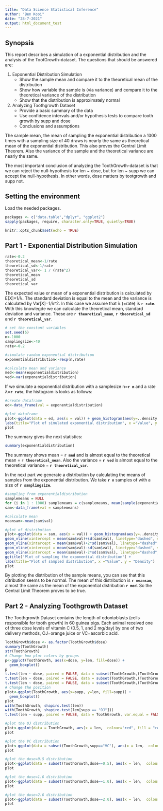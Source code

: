 ```yaml
---
title: "Data Science Statistical Inference"
author: "Ben Kooi"
date: "28-7-2021"
output: html_document_test
---
```

## Synopsis
This report describes a simulation of a exponential distribution and the analysis of the TootGrowth-dataset.
The questions that should be answered are:

1. Exponential Distribution Simulation
    * Show the sample mean and compare it to the theoretical mean of the distribution
    * Show how variable the sample is (via variance) and compare it to the theoretical variance of the distribution
    * Show that the distribution is approximately normal
2. Analyzing Toothgrowth Dataset
    * Provide a basic summary of the data
    * Use confidence intervals and/or hypothesis tests to compare tooth growth by supp and dose
    * Conclusions and assumptions
    
The sample mean, the mean of sampling the exponential distribution a 1000 times with a sampling size of 40 draws is nearly the same as theoretical mean of the exponential distribution. This also proves the Central Limit Theorem. Also the variance of the sample and the theoretical variance are nearly the same.

The most important conclusion of analyzing the ToothGrowth-dataset is that we can reject the null-hypothesis for len ~ dose, but for len ~ supp we can accept the null-hypothesis. In other words, dose matters by tootgrowth and supp not.
 
## Setting the environment

Load the needed packages.
```r
packages <- c("data.table","dplyr", "ggplot2")
sapply(packages, require, character.only=TRUE, quietly=TRUE)
```

```r
knitr::opts_chunk$set(echo = TRUE)
```

## Part 1 - Exponential Distribution Simulation
```r
rate<-0.2
theoretical_mean<-1/rate
theoretical_sd<-1/rate
theoretical_var<- 1 / (rate^2)
theoretical_mean
theoretical_sd
theoretical_var
```

The expected value or mean of a exponential distribution is calculated by E[X]=1/λ. The standard deviation is equal to the mean and the variance is calculated by Var[X]=1/λ^2. In this case we assume that λ (=rate) is **`r rate`**.
With this knowlegde we can calculate the theoretical mean, standard deviation and variance. These are **`r theoretical_mean`**, **`r theoretical_sd`** and **`r theoretical_var`**.

```r
# set the constant variables
set.seed(5)
n<-1000
samplingsize<-40
rate<-0.2

#simulate random exponential distribution
exponentialdistribution<-rexp(n,rate)

#calculate mean and variance
med<-mean(exponentialdistribution)
ved<-var(exponentialdistribution)
```

If we simulate a exponential distribution with a samplesize n=**`r n`** and a rate λ=**`r rate`**, the histogram is looks as follows:
```r
#create dataframe
ed<-data_frame(val = exponentialdistribution)

#plot dataframe
plot<-ggplot(data = ed, aes(x = val)) + geom_histogram(aes(y=..density..), bins=20, colour="black", fill = "white") + geom_density(alpha=0.2, fill="#FF6666") + theme(legend.position="none") +  geom_density() +  geom_vline(xintercept = mean(ed$val), linetype="dashed", size = .75, color = "blue") +
labs(title="Plot of simulated exponential distribution", x ="Value", y = "Density")
plot
```

The summary gives the next statistics:
```r
summary(exponentialdistribution)
```

The summary shows mean = **`r med`** and is almost equal to the theoretical mean = **`r theoretical_mean`**.
Also the variance = **`r ved`** is almost equal to the theoretical variance = **`r theoretical_var`**.

In the next part we generate a distribution by calculating the means of samples from the exponential distribution. We take **`r n`** samples of with a size of **`r samplingsize`**. 

```r
#sampling from exponentialdistribution
samplemeans = NULL
for (i in 1 : 1000) samplemeans = c(samplemeans, mean(sample(exponentialdistribution, samplingsize, replace=TRUE)))
sam<-data_frame(val = samplemeans)

#calculate mean
meansam<-mean(sam$val)

#plot of distribution
plot<-ggplot(data = sam, aes(x = val)) + geom_histogram(aes(y=..density..), bins=20,colour="black", fill = "white") + geom_density(alpha=0.2, fill="#FF6666") + theme(legend.position="none") +  geom_density() +          geom_vline(xintercept = mean(sam$val), linetype="dashed", size = .75, color = "blue") + 
geom_vline(xintercept = mean(sam$val)+sd(sam$val), linetype="dashed", size = .75, color = "red") +
geom_vline(xintercept = mean(sam$val)+2*sd(sam$val), linetype="dashed", size = .75, color = "red") +
geom_vline(xintercept = mean(sam$val)-sd(sam$val), linetype="dashed", size = .75, color = "red") +
geom_vline(xintercept = mean(sam$val)-2*sd(sam$val), linetype="dashed", size = .75, color = "red") +
ggtitle("Plot of sampling the exponential distribution") +
labs(title="Plot of sampled distribution", x ="Value", y = "Density")
plot
```

By plotting the distribution of the sample means, you can see that this ditribution seems to be normal. The mean of this distribution is **`r meansam`**, almost the same as the mean of the exponential distribution **`r med`**. So the Central Limit Theorem proves to be true.


## Part 2 - Analyzing Toothgrowth Dataset

The Toothgrowth Dataset contains the length of odontoblasts (cells responsible for tooth growth) in 60 guinea pigs. Each animal received one of three dose levels of vitamin C (0.5, 1, and 2 mg/day) by one of two delivery methods, OJ=orange juice or VC=ascorbic acid.

```r
ToothGrowth$dose <- as.factor(ToothGrowth$dose)
summary(ToothGrowth)
str(ToothGrowth)
# Change box plot colors by groups
p<-ggplot(ToothGrowth, aes(x=dose, y=len, fill=dose)) +
  geom_boxplot()
p
t.test(len ~ dose, paired = FALSE, data = subset(ToothGrowth,(ToothGrowth$dose %in% c(0.5, 1))))
t.test(len ~ dose, paired = FALSE, data = subset(ToothGrowth,(ToothGrowth$dose %in% c(0.5, 2))))
t.test(len ~ dose, paired = FALSE, data = subset(ToothGrowth,(ToothGrowth$dose %in% c(1, 2))))
# Change the position
plot<-ggplot(ToothGrowth, aes(x=supp, y=len, fill=supp)) +
  geom_boxplot()
plot
with(ToothGrowth, shapiro.test(len))
with(ToothGrowth, shapiro.test(len[supp == "OJ"]))
t.test(len ~ supp, paired = FALSE, data = ToothGrowth, var.equal = FALSE)

#plot the OJ distribution
plot<-ggplot(data = ToothGrowth, aes(x = len,  colour="red", fill = "red", alpha=0.1)) + theme(legend.position="none") + geom_density() +  geom_vline(xintercept = mean(ToothGrowth$len), size = .75, color = "blue") + facet_wrap(~supp)
plot

#plot the VC distribution
plot<-ggplot(data = subset(ToothGrowth,supp=="VC"), aes(x = len,  colour="red", fill = "red", alpha=0.1)) + theme(legend.position="none") + geom_density() +  geom_vline(xintercept = median(ToothGrowth$len), size = .75, color = "blue")
plot

#plot the dose=0.5 distribution
plot<-ggplot(data = subset(ToothGrowth,dose==0.5), aes(x = len,  colour="red", fill = "red", alpha=0.1)) + theme(legend.position="none") + geom_density() +  geom_vline(xintercept = median(subset(ToothGrowth,dose==0.5)$len), size = .75, color = "blue")
plot

#plot the dose=1.0 distribution
plot<-ggplot(data = subset(ToothGrowth,dose==1.0), aes(x = len,  colour="red", fill = "red", alpha=0.1)) + theme(legend.position="none") + geom_density() +  geom_vline(xintercept = median(subset(ToothGrowth,dose==1.0)$len), size = .75, color = "blue")
plot

#plot the dose=2.0 distribution
plot<-ggplot(data = subset(ToothGrowth,dose==2.0), aes(x = len,  colour="red", fill = "red", alpha=0.1)) + theme(legend.position="none") + geom_density() +  geom_vline(xintercept = median(subset(ToothGrowth,dose==2.0)$len), size = .75, color = "blue")
plot

```


